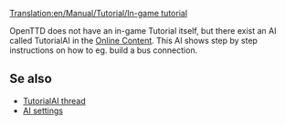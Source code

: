 [[Translation:en/Manual/Tutorial/In-game tutorial]]
{{en/Manual/Tutorial/Navigation}}

OpenTTD does not have an in-game Tutorial itself, but there exist an AI called TutorialAI in the [[en/Manual/Online content|Online Content]]. This AI shows step by step instructions on how to eg. build a bus connection.

==Se also==
* [http://www.tt-forums.net/viewtopic.php?f=65&t=55400 TutorialAI thread]
* [[en/Manual/AI settings|AI settings]]